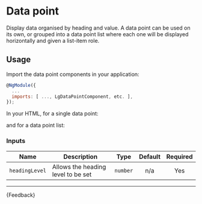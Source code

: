 
<Meta title="Components/Data point/Guide" />

# Data point

<p class="standfirst">Display data organised by heading and value. A data point can be used on its own, or grouped into a data point list where each one will be displayed horizontally and given a list-item role.</p>

## Usage

Import the data point components in your application:

```js
@NgModule({
  ...
  imports: [ ..., LgDataPointComponent, etc. ],
});
```

In your HTML, for a single data point:

<Source id="components-data-point-examples--single-data-point" />

and for a data point list:

<Source id="components-data-point-examples--data-points-list-story" />

### Inputs

| Name           | Description                        |   Type   | Default | Required |
|----------------|------------------------------------|:--------:|:-------:|:--------:|
| `headingLevel` | Allows the heading level to be set | `number` |   n/a   |   Yes    |

***

<Markdown>
  {Feedback}
</Markdown>
